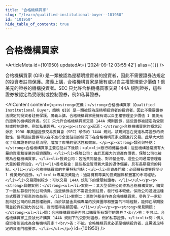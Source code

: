 ```yaml
---
title: "合格機構買家"
slug: "/learn/qualified-institutional-buyer--101950"
id: "101950"
hide_table_of_contents: true
---
```



# 合格機構買家

<ArticleMeta id={101950} updatedAt={'2024-09-12 03:55:42'} alias={`[]`} />
<div className='border-solid border-b border-t-0 my-4 border-[var(--ifm-color-gray-300)]' />

合格機構買家 (QIB) 是一類被認為是精明投資者的投資者，因此不需要證券法規定的投資者註冊保護。廣義上講，合格機構買家是擁有或以自主權管理至少價值 1 億美元的證券的機構投資者。SEC 只允許合格機構買家交易 144A 規則證券，這些證券被認定為受限制或控制證券，例如私募證券。

<AIContent content={`<p><strong>定義：</strong>合格機構買家（Qualified Institutional Buyer，簡稱 QIB）是一類被認為是精明投資者的投資者，因此不需要證券法規定的投資者註冊保護。廣義上講，合格機構買家是擁有或以自主權管理至少價值 1 億美元的證券的機構投資者。SEC 只允許合格機構買家交易 144A 規則證券，這些證券被認定為受限制或控制證券，例如私募證券。</p><p><strong>起源：</strong>合格機構買家的概念起源於 1990 年美國證券交易委員會（SEC）頒佈的 144A 規則。該規則旨在促進私募證券的流動性，使得這些證券可以在不進行全面註冊的情況下在合格機構買家之間進行交易。此舉大大簡化了私募證券的交易流程，增加了市場的靈活性和效率。</p><p><strong>類別與特點：</strong>合格機構買家主要包括以下幾類：<ul><li>銀行和儲蓄機構：這些機構通常擁有大量的資產和專業的投資團隊。</li><li>保險公司：由於其龐大的資產負債表，保險公司也被視為合格機構買家。</li><li>投資公司：包括共同基金、對沖基金等，這些公司通常管理着大量的投資組合。</li><li>養老基金：這些基金管理着大量的退休儲蓄，具有長期投資的特點。</li></ul>合格機構買家的主要特點包括：<ul><li>高資產門檻：必須擁有或管理至少 1 億美元的證券。</li><li>專業投資能力：通常擁有專業的投資團隊和豐富的市場經驗。</li><li>交易限制較少：可以交易 144A 規則下的受限制證券。</li></ul></p><p><strong>具體案例：</strong><ul><li>案例一：某大型保險公司作為合格機構買家，購買了一批私募發行的公司債券。這些債券由於不需要全面註冊，發行成本較低，保險公司通過這種方式獲得了較高的收益率。</li><li>案例二：某對沖基金作為合格機構買家，參與了一家初創科技公司的私募股權融資。由於該基金具備專業的投資團隊和豐富的市場經驗，能夠在早期發現並投資有潛力的公司，從而獲得高額回報。</li></ul></p><p><strong>常見問題：</strong><ul><li>問：合格機構買家是否可以購買所有類型的證券？<br/>答：不可以。合格機構買家主要被允許購買 144A 規則下的受限制證券，例如私募證券。</li><li>問：個人投資者能否成為合格機構買家？<br/>答：不能。合格機構買家必須是機構投資者，且需滿足特定的資產門檻要求。</li></ul></p>`} id={101950} />
